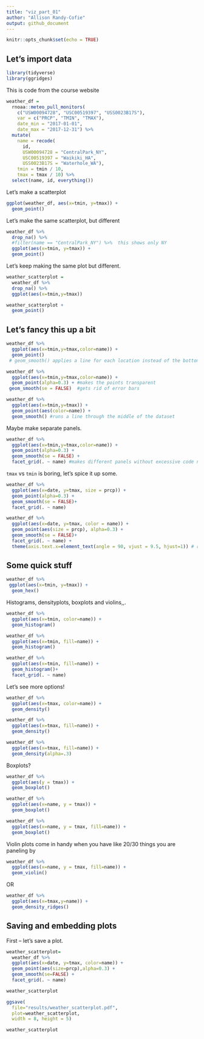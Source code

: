 ```yaml
---
title: "viz_part_01"
author: "Allison Randy-Cofie"
output: github_document
---
```


```r
knitr::opts_chunk$set(echo = TRUE)
```

## Let's import data
```r
library(tidyverse)
library(ggridges)
```

This is code from the course website

```r
weather_df = 
  rnoaa::meteo_pull_monitors(
    c("USW00094728", "USC00519397", "USS0023B17S"),
    var = c("PRCP", "TMIN", "TMAX"), 
    date_min = "2017-01-01",
    date_max = "2017-12-31") %>%
  mutate(
    name = recode(
      id, 
      USW00094728 = "CentralPark_NY", 
      USC00519397 = "Waikiki_HA",
      USS0023B17S = "Waterhole_WA"),
    tmin = tmin / 10,
    tmax = tmax / 10) %>%
  select(name, id, everything())
```

Let's make a scatterplot

```r
ggplot(weather_df, aes(x=tmin, y=tmax)) +
  geom_point()
```

Let's make the same scatterplot, but different

```r
weather_df %>% 
  drop_na() %>% 
  #filter(name == "CentralPark_NY") %>%  this shows only NY
  ggplot(aes(x=tmin, y=tmax)) +
  geom_point()
```

Let's keep making the same plot but different.

```r
weather_scatterplot = 
  weather_df %>% 
  drop_na() %>% 
  ggplot(aes(x=tmin,y=tmax))

weather_scatterplot +
  geom_point()
```

## Let's fancy this up a bit
```r
weather_df %>% 
  ggplot(aes(x=tmin,y=tmax,color=name)) +
  geom_point() 
 # geom_smooth() applies a line for each location instead of the bottom one
```

```r
weather_df %>% 
  ggplot(aes(x=tmin,y=tmax,color=name)) +
  geom_point(alpha=0.3) + #makes the points transparent
 geom_smooth(se = FALSE)  #gets rid of error bars
```



```r
weather_df %>% 
  ggplot(aes(x=tmin,y=tmax)) +
  geom_point(aes(color=name)) +
  geom_smooth() #runs a line through the middle of the dataset
```

Maybe make separate panels.

```r
weather_df %>% 
  ggplot(aes(x=tmin,y=tmax,color=name)) +
  geom_point(alpha=0.3) + 
  geom_smooth(se = FALSE) +
  facet_grid(. ~ name) #makes different panels without excessive code name~ . will put names on the rows. so it is row ~ column
```

`tmax` vs `tmin` is boring, let's spice it up some.

```r
weather_df %>% 
  ggplot(aes(x=date, y=tmax, size = prcp)) +
  geom_point(alpha=0.3) +
  geom_smooth(se = FALSE)+
  facet_grid(. ~ name)
```



```r
weather_df %>% 
  ggplot(aes(x=date, y=tmax, color = name)) +
  geom_point(aes(size = prcp), alpha=0.3) +
  geom_smooth(se = FALSE)+
  facet_grid(. ~ name) +
  theme(axis.text.x=element_text(angle = 90, vjust = 9.5, hjust=1)) # rotates the x axis labels
```


## Some quick stuff
```r
weather_df %>% 
 ggplot(aes(x=tmin, y=tmax)) +
  geom_hex()
```

Histograms, densityplots, boxplots and violins,,.

```r
weather_df %>% 
  ggplot(aes(x=tmin, color=name)) +
  geom_histogram()

```

```r
weather_df %>% 
  ggplot(aes(x=tmin, fill=name)) +
  geom_histogram()
```

```r
weather_df %>% 
  ggplot(aes(x=tmin, fill=name)) +
  geom_histogram()+
  facet_grid(. ~ name)
```


Let's see more options!
```r
weather_df %>% 
  ggplot(aes(x=tmax, color=name)) +
  geom_density()
```

```r
weather_df %>% 
  ggplot(aes(x=tmax, fill=name)) +
  geom_density()
```

```r
weather_df %>% 
  ggplot(aes(x=tmax, fill=name)) +
  geom_density(alpha=.3)
```
 
 Boxplots?
```r
weather_df %>% 
  ggplot(aes(y = tmax)) +
  geom_boxplot()
```
 
```r
weather_df %>% 
  ggplot(aes(x=name, y = tmax)) +
  geom_boxplot()
```
 
 
```r
weather_df %>% 
  ggplot(aes(x=name, y = tmax, fill=name)) +
  geom_boxplot()
```
 
 
 Violin plots come in handy when you have like 20/30 things you are paneling by
```r
weather_df %>% 
  ggplot(aes(x=name, y = tmax, fill=name)) +
  geom_violin()
```
 
OR

```r
weather_df %>% 
  ggplot(aes(x=tmax,y=name)) +
  geom_density_ridges()
```

## Saving and embedding plots
First -- let's save a plot.
```r
weather_scatterplot=
  weather_df %>% 
  ggplot(aes(x=date, y=tmax, color=name)) +
  geom_point(aes(size=prcp),alpha=0.3) +
  geom_smooth(se=FALSE) +
  facet_grid(. ~ name)

weather_scatterplot

ggsave(
  file="results/weather_scatterplot.pdf", 
  plot=weather_scatterplot, 
  width = 8, height = 5)
```


```r
weather_scatterplot
```

